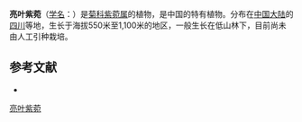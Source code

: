 {{Speciesbox
| name = 亮叶紫菀
| status = 
| status_system = 
| image =
| genus = Aster
| species = nitidus
| authority = Chang
}}

'''亮叶紫菀'''（[[学名|学名]]：{{lang|la|''Aster nitidus''}}）是[[菊科|菊科]][[紫菀属|紫菀属]]的植物，是中国的特有植物。分布在[[中国大陆|中国大陆]]的[[四川|四川]]等地，生长于海拔550米至1,100米的地区，一般生长在低山林下，目前尚未由人工引种栽培。

== 参考文献 ==
<div class="references-small">
* {{cite web| url =http://www.bioinfo.cn/db05/KmzwSpecies.php?action=view&id=4281| title =亮叶紫菀| work =《中国高等植物数据库全库》| publisher =中国科学院微生物研究所| author =昆明植物研究所| accessdate =2009-02-25| deadurl =yes| archiveurl =https://web.archive.org/web/20160305075124/http://www.bioinfo.cn/db05/KmzwSpecies.php?action=view&id=4281| archivedate =2016-03-05}}
</div>
{{Taxonbar|from=Q10883325}}

[[Category:紫菀属|亮叶紫菀]]


{{植物小作品}}
